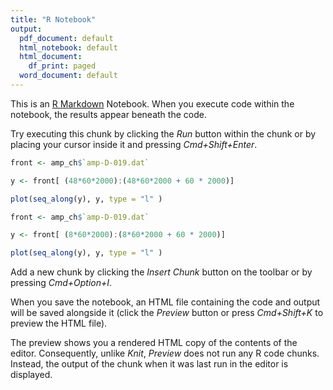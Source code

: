 ```yaml
---
title: "R Notebook"
output:
  pdf_document: default
  html_notebook: default
  html_document:
    df_print: paged
  word_document: default
---
```


This is an [R Markdown](http://rmarkdown.rstudio.com) Notebook. When you execute code within the notebook, the results appear beneath the code. 

Try executing this chunk by clicking the *Run* button within the chunk or by placing your cursor inside it and pressing *Cmd+Shift+Enter*. 

```r
front <- amp_ch$`amp-D-019.dat`

y <- front[ (48*60*2000):(48*60*2000 + 60 * 2000)]

plot(seq_along(y), y, type = "l" )
```



```r
front <- amp_ch$`amp-D-019.dat`

y <- front[ (8*60*2000):(8*60*2000 + 60 * 2000)]

plot(seq_along(y), y, type = "l" )
```
Add a new chunk by clicking the *Insert Chunk* button on the toolbar or by pressing *Cmd+Option+I*.

When you save the notebook, an HTML file containing the code and output will be saved alongside it (click the *Preview* button or press *Cmd+Shift+K* to preview the HTML file). 

The preview shows you a rendered HTML copy of the contents of the editor. Consequently, unlike *Knit*, *Preview* does not run any R code chunks. Instead, the output of the chunk when it was last run in the editor is displayed.

